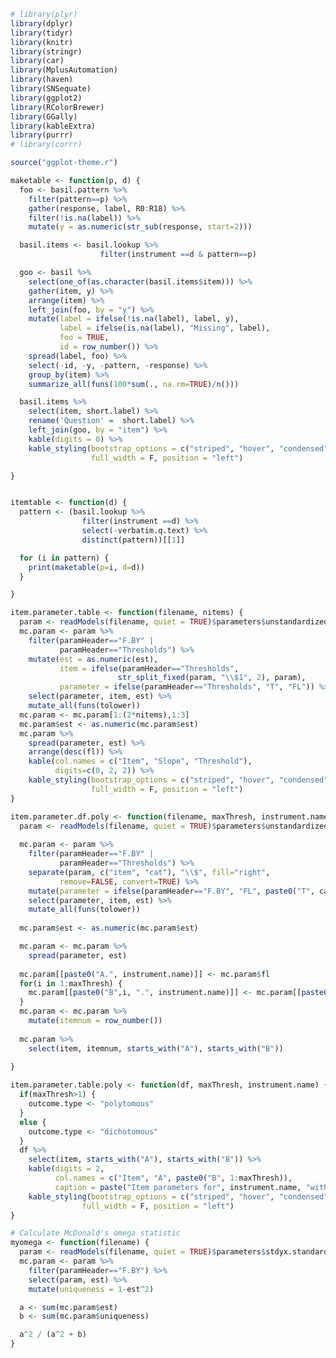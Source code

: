 

```r
# library(plyr)
library(dplyr)
library(tidyr)
library(knitr)
library(stringr)
library(car)
library(MplusAutomation)
library(haven)
library(SNSequate)
library(ggplot2)
library(RColorBrewer)
library(GGally)
library(kableExtra)
library(purrr)
# library(corrr)
```
```r
source("ggplot-theme.r")
```

```r

maketable <- function(p, d) {
  foo <- basil.pattern %>%
    filter(pattern==p) %>%
    gather(response, label, R0:R18) %>%
    filter(!is.na(label)) %>%
    mutate(y = as.numeric(str_sub(response, start=2)))

  basil.items <- basil.lookup %>%
                    filter(instrument ==d & pattern==p)

  goo <- basil %>%
    select(one_of(as.character(basil.items$item))) %>%
    gather(item, y) %>%
    arrange(item) %>%
    left_join(foo, by = "y") %>%
    mutate(label = ifelse(!is.na(label), label, y),
           label = ifelse(is.na(label), "Missing", label),
           foo = TRUE,
           id = row_number()) %>%
    spread(label, foo) %>%
    select(-id, -y, -pattern, -response) %>%
    group_by(item) %>%
    summarize_all(funs(100*sum(., na.rm=TRUE)/n()))

  basil.items %>%
    select(item, short.label) %>%
    rename('Question' =  short.label) %>%
    left_join(goo, by = "item") %>%
    kable(digits = 0) %>%
    kable_styling(bootstrap_options = c("striped", "hover", "condensed"), 
                  full_width = F, position = "left")

}


itemtable <- function(d) {
  pattern <- (basil.lookup %>%
                filter(instrument ==d) %>%
                select(-verbatim.q.text) %>%
                distinct(pattern))[[1]]

  for (i in pattern) {
    print(maketable(p=i, d=d))
  }

}

item.parameter.table <- function(filename, nitems) {
  param <- readModels(filename, quiet = TRUE)$parameters$unstandardized
  mc.param <- param %>%
    filter(paramHeader=="F.BY" | 
           paramHeader=="Thresholds") %>%
    mutate(est = as.numeric(est),
           item = ifelse(paramHeader=="Thresholds", 
                        str_split_fixed(param, "\\$1", 2), param),
           parameter = ifelse(paramHeader=="Thresholds", "T", "FL")) %>%
    select(parameter, item, est) %>%
    mutate_all(funs(tolower))
  mc.param <- mc.param[1:(2*nitems),1:3]
  mc.param$est <- as.numeric(mc.param$est)
  mc.param %>%
    spread(parameter, est) %>%
    arrange(desc(fl)) %>%
    kable(col.names = c("Item", "Slope", "Threshold"), 
          digits=c(0, 2, 2)) %>%
    kable_styling(bootstrap_options = c("striped", "hover", "condensed"), 
                  full_width = F, position = "left")
}

```


```r
item.parameter.df.poly <- function(filename, maxThresh, instrument.name) {
  param <- readModels(filename, quiet = TRUE)$parameters$unstandardized
  
  mc.param <- param %>%
    filter(paramHeader=="F.BY" | 
           paramHeader=="Thresholds") %>%
    separate(param, c("item", "cat"), "\\$", fill="right", 
           remove=FALSE, convert=TRUE) %>%
    mutate(parameter = ifelse(paramHeader=="F.BY", "FL", paste0("T", cat))) %>%
    select(parameter, item, est) %>%
    mutate_all(funs(tolower))
  
  mc.param$est <- as.numeric(mc.param$est)

  mc.param <- mc.param %>%
    spread(parameter, est) 
  
  mc.param[[paste0("A.", instrument.name)]] <- mc.param$fl
  for(i in 1:maxThresh) {
    mc.param[[paste0("B",i, ".", instrument.name)]] <- mc.param[[paste0("t",i)]]/mc.param[["fl"]]
  }
  mc.param <- mc.param %>%
    mutate(itemnum = row_number())
  
  mc.param %>%
    select(item, itemnum, starts_with("A"), starts_with("B"))
 
}

item.parameter.table.poly <- function(df, maxThresh, instrument.name) {
  if(maxThresh>1) {
    outcome.type <- "polytomous"
  } 
  else {
    outcome.type <- "dichotomous"
  }
  df %>%
    select(item, starts_with("A"), starts_with("B")) %>%
    kable(digits = 2, 
          col.names = c("Item", "A", paste0("B", 1:maxThresh)),
          caption = paste("Item parameters for", instrument.name, "with", outcome.type, "outcomes")) %>% 
    kable_styling(bootstrap_options = c("striped", "hover", "condensed"), 
                full_width = F, position = "left")
}

```

```r
# Calculate McDonald's omega statistic
myomega <- function(filename) {
  param <- readModels(filename, quiet = TRUE)$parameters$stdyx.standardized
  mc.param <- param %>%
    filter(paramHeader=="F.BY") %>%
    select(param, est) %>%
    mutate(uniqueness = 1-est^2)

  a <- sum(mc.param$est)
  b <- sum(mc.param$uniqueness)

  a^2 / (a^2 + b)
}

```



